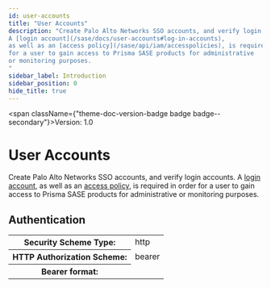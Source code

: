 ```yaml
---
id: user-accounts
title: "User Accounts"
description: "Create Palo Alto Networks SSO accounts, and verify login accounts. 
A [login account](/sase/docs/user-accounts#log-in-accounts), 
as well as an [access policy](/sase/api/iam/accesspolicies), is required in order
for a user to gain access to Prisma SASE products for administrative
or monitoring purposes.
"
sidebar_label: Introduction
sidebar_position: 0
hide_title: true
---
```



<span className={"theme-doc-version-badge badge badge--secondary"}>Version: 1.0</span>

# User Accounts



Create Palo Alto Networks SSO accounts, and verify login accounts. 
A [login account](/sase/docs/user-accounts#log-in-accounts), 
as well as an [access policy](/sase/api/iam/accesspolicies), is required in order
for a user to gain access to Prisma SASE products for administrative
or monitoring purposes.


<div style={{"marginBottom":"2rem"}}><h2 id={"authentication"} style={{"marginBottom":"1rem"}}>Authentication</h2><Tabs><TabItem label={"Bearer"} value={"Bearer"}><div><table><tbody><tr><th>Security Scheme Type:</th><td>http</td></tr><tr><th>HTTP Authorization Scheme:</th><td>bearer</td></tr><tr><th>Bearer format:</th><td></td></tr></tbody></table></div></TabItem></Tabs></div>
      